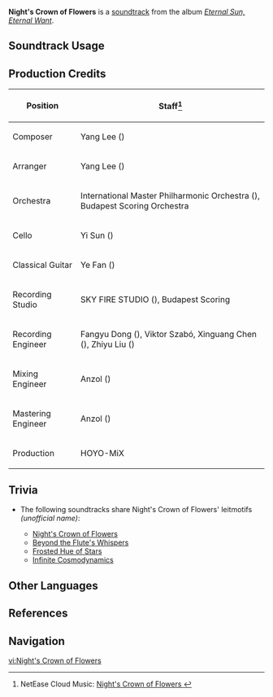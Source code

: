 {{Stub}}
{{Soundtrack Infobox
|image          = Eternal Sun, Eternal Want.png
|album          = Eternal Sun, Eternal Want
|disc           = 1
|number         = 04
|featured       = 
|featured2      = 
|featured3      = 
|featured_disc  = 
|featured_disc2 = 
|featured_disc3 = 
|youtube_id     = dxbR3V2yRcE
|spotify_id     = 0Zh0FkHD9zV1t3DSVdXIso
|previous       = Springtime in a Mirror
|next           = A Fragment of Night
}}
'''Night's Crown of Flowers''' is a [[soundtrack]] from the album ''[[Eternal Sun, Eternal Want]]''.

==Soundtrack Usage==
{{Soundtrack Usage
|location          = "Masters of the Night-Wind"//night
|quest             = 
|domain            = 
|eventgameplay     = 
|special_displayed = 
|special           = 
|teapot            = 
|mediaoriginal     =
}}
<!--
==Other Arrangements==
{{Files by Category Gallery|Media Using an Unreleased Arrangement of {{subst:#titleparts:{{subst:PAGENAME}}}} Soundtrack}}
-->

==Production Credits==
{| class="wikitable"
! Position
! Staff<ref>NetEase Cloud Music: [https://music.163.com/#/song?id=2657683858 Night's Crown of Flowers {{zh|夜诞的花冠}}]</ref>
|-
! Composer
| Yang Lee ({{zh|李洋}})
|-
! Arranger
| Yang Lee ({{zh|李洋}})
|-
! Orchestra
| International Master Philharmonic Orchestra ({{zh|国际首席爱乐乐团}}), Budapest Scoring Orchestra
|-
! Cello
| Yi Sun ({{zh|孙艺}})
|-
! Classical Guitar
| Ye Fan ({{zh|范晔}})
|-
! Recording Studio
| SKY FIRE STUDIO ({{zh|九紫天诚录音棚}}), Budapest Scoring
|-
! Recording Engineer
| Fangyu Dong ({{zh|董方昱}}), Viktor Szabó, Xinguang Chen ({{zh|陈鑫光}}), Zhiyu Liu ({{zh|刘芷钰}})
|-
! Mixing Engineer
| Anzol ({{zh|鸦雀有声}})
|-
! Mastering Engineer
| Anzol ({{zh|鸦雀有声}})
|-
! Production
| HOYO-MiX
|}

==Trivia==
* <section begin=NightCrownMotif />The following soundtracks share Night's Crown of Flowers' leitmotifs ''(unofficial name)'':
** [[Night's Crown of Flowers]]
** [[Beyond the Flute's Whispers]]
** [[Frosted Hue of Stars]]
** [[Infinite Cosmodynamics]]<section end=NightCrownMotif />
<!--
==Gallery==
<gallery>
</gallery>
-->

==Other Languages==
{{Other Languages
|en       = Night's Crown of Flowers
|zhs      = 夜诞的花冠
|zhs_rm   = 
|zht      = 
|zht_rm   = 
|zh_tl    = 
|ja       = 
|ja_rm    = 
|ja_tl    = 
}}

==References==
{{Reflist}}

==Navigation==
{{Soundtrack Navbox|Eternal Sun, Eternal Want}}

[[vi:Night's Crown of Flowers]]